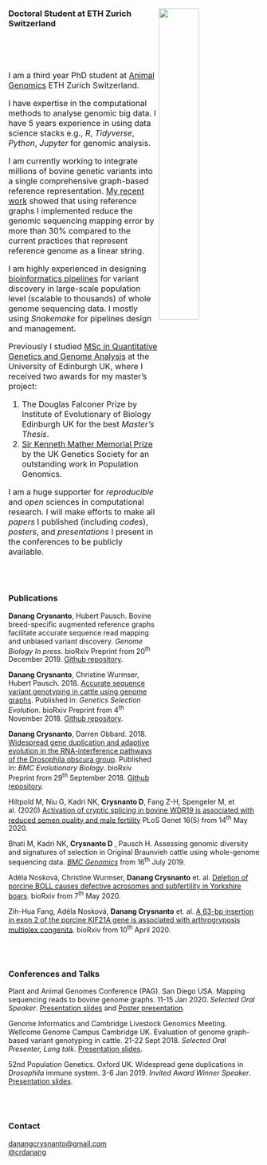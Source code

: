 ###
###
###
###
<a href="https://www.ethz.ch/en.html"><img src="figs/eth_logo.png" width="40%" height="40%" align="right"></a>  

### Doctoral Student at ETH Zurich Switzerland  
<br></br>
<br></br>
<font size="3">I am a third year PhD student at [Animal Genomics](http://www.ag.ethz.ch/) ETH Zurich Switzerland. 


I have expertise in the computational methods to analyse genomic big data. I have 5 years experience in using data science stacks e.g., *R*, *Tidyverse*, *Python*, *Jupyter* for genomic analysis. 

I am currently working to integrate millions of bovine genetic variants into a single comprehensive graph-based reference representation. [My recent work](https://www.biorxiv.org/content/10.1101/2019.12.20.882423v1) showed that using reference graphs I implemented reduce the genomic sequencing mapping error by more than 30% compared to the current practices that represent reference genome as a linear string. 


I am highly experienced in designing [bioinformatics pipelines](https://gsejournal.biomedcentral.com/articles/10.1186/s12711-019-0462-x) for variant discovery in large-scale population level (scalable to thousands) of whole genome sequencing data. I mostly using *Snakemake* for pipelines design and management.

Previously I studied [MSc in Quantitative Genetics and Genome Analysis](http://qgen.bio.ed.ac.uk/) at the University of Edinburgh UK, where I received two awards for my master's project:  

(1)  The Douglas Falconer Prize by Institute of Evolutionary of Biology Edinburgh UK for the best *Master's Thesis*.
(2)  [Sir Kenneth Mather Memorial Prize](http://www.genetics.org.uk/medals-and-prizes/sir-kenneth-mather-memorial-prize/sir-kenneth-mather-memorial-prize-2016-17/) by the UK Genetics Society for an outstanding work in Population Genomics.


I am a huge supporter for *reproducible* and *open* sciences in computational research. I will make efforts to make all *papers* I published (including *codes*), *posters*, and *presentations* I present in the conferences to be publicly available. 

</font>
<br></br>

### **Publications** 
<script type='text/javascript' src='https://d1bxh8uas1mnw7.cloudfront.net/assets/embed.js'></script>

**Danang Crysnanto**, Hubert Pausch. Bovine breed-specific augmented reference graphs facilitate accurate sequence read mapping and unbiased variant discovery. *Genome Biology In press*. bioRxiv Preprint from 20<sup>th</sup> December 2019. [Github repository](https://github.com/danangcrysnanto/bovine-graphs-mapping).


**Danang Crysnanto**, Christine Wurmser, Hubert Pausch. 2018. [Accurate sequence variant genotyping in cattle using genome graphs](https://gsejournal.biomedcentral.com/articles/10.1186/s12711-019-0462-x). Published in: *Genetics Selection Evolution*.  bioRxiv Preprint from 4<sup>th</sup> November 2018. [Github repository](https://github.com/danangcrysnanto/Graph-genotyping-paper-pipelines).


**Danang Crysnanto**, Darren Obbard. 2018. [Widespread gene duplication and adaptive evolution in the RNA-interference pathways of the Drosophila obscura group](https://bmcevolbiol.biomedcentral.com/articles/10.1186/s12862-019-1425-0). Published in: *BMC Evolutionary Biology*. bioRxiv Preprint from 29<sup>th</sup> September 2018. 
[Github repository](https://github.com/danangcrysnanto/RNAi-duplication).


Hiltpold M, Niu G, Kadri NK, **Crysnanto D**, Fang Z-H, Spengeler M, et al. (2020) [Activation of cryptic splicing in bovine WDR19 is associated with reduced semen quality and male fertility](https://journals.plos.org/plosgenetics/article?id=10.1371/journal.pgen.1008804&rev=2) PLoS Genet 16(5) from 14<sup>th</sup> May 2020.


Bhati M, Kadri NK, **Crysnanto D** ,  Pausch H. Assessing genomic diversity and signatures of selection in Original Braunvieh cattle using whole-genome sequencing data. [*BMC Genomics*](https://bmcgenomics.biomedcentral.com/articles/10.1186/s12864-020-6446-y) from 16<sup>th</sup> July 2019.

Adéla Nosková, Christine Wurmser, **Danang Crysnanto** et. al. [Deletion of porcine BOLL causes defective acrosomes and subfertility in Yorkshire boars](https://www.biorxiv.org/content/10.1101/2020.05.05.074724v1.abstract). bioRxiv from 7<sup>th</sup> May 2020.

Zih-Hua Fang, Adéla Nosková, **Danang Crysnanto** et. al. [A 63-bp insertion in exon 2 of the porcine KIF21A gene is associated with arthrogryposis multiplex congenita](https://www.biorxiv.org/content/10.1101/2020.04.09.033761v1.abstract). bioRxiv from 10<sup>th</sup> April 2020. 

<br></br>


### **Conferences and Talks **

Plant and Animal Genomes Conference (PAG). San Diego USA. Mapping sequencing reads to bovine genome graphs. 11-15 Jan 2020. *Selected Oral Speaker*. [Presentation slides](https://doi.org/10.6084/m9.figshare.11494185.v1) and 
[Poster presentation](https://doi.org/10.6084/m9.figshare.11494185.v1). 

Genome Informatics and Cambridge Livestock Genomics Meeting. Wellcome Genome Campus Cambridge UK. Evaluation of genome graph-based variant genotyping in cattle. 21-22 Sept 2018. *Selected Oral Presenter, Long talk*. [Presentation slides](https://doi.org/10.6084/m9.figshare.11454906.v1).

52nd Population Genetics. Oxford UK. Widespread gene duplications in *Drosophila* immune system. 3-6 Jan 2019. *Invited Award Winner Speaker*. [Presentation slides](https://doi.org/10.6084/m9.figshare.11454900.v1).

<br></br>

### **Contact **      

<i class="far fa-envelope"></i>    <a href="mailto:danangcrysnanto@gmail.com">danangcrysnanto@gmail.com</a> <br>
<i class="fab fa-twitter"></i>     <a href="https://twitter.com/crdanang">@crdanang</a> 
